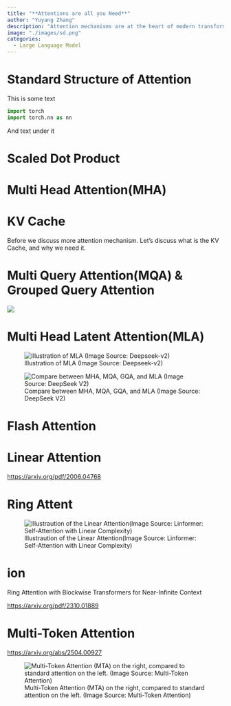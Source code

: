 ```yaml
---
title: "**Attentions are all you Need**"
author: "Yuyang Zhang"
description: "Attention mechanisms are at the heart of modern transformer architectures. They allow models to dynamically focus on different parts of the input when processing sequences—making them incredibly powerful for NLP, vision, and beyond. In this post, we’ll break down the major types of attention mechanisms and how they differ from each other."
image: "./images/sd.png"
categories: 
  - Large Language Model
---
```


# Standard Structure of Attention

This is some text

``` Python
import torch
import torch.nn as nn 
```

And text under it

# Scaled Dot Product

# Multi Head Attention(MHA)

# KV Cache

Before we discuss more attention mechanism. Let's discuss what is the KV Cache, and why we need it.

# Multi Query Attention(MQA) & Grouped Query Attention

![](images/paste-2.png)

# Multi Head Latent Attention(MLA)

![Illustration of MLA (Image Source: Deepseek-v2)](https://noblecatt-1304922865.cos.ap-singapore.myqcloud.com/202504050150390.png)

![Compare between MHA, MQA, GQA, and MLA (Image Source: DeepSeek V2)](https://noblecatt-1304922865.cos.ap-singapore.myqcloud.com/202504050152164.png)

# Flash Attention

# Linear Attention

<https://arxiv.org/pdf/2006.04768>

# Ring Attent

![Illustraution of the Linear Attention(Image Source: Linformer: Self-Attention with Linear Complexity)](https://noblecatt-1304922865.cos.ap-singapore.myqcloud.com/202504050157907.png)

# ion

Ring Attention with Blockwise Transformers for Near-Infinite Context

<https://arxiv.org/pdf/2310.01889>

# Multi-Token Attention

<https://arxiv.org/abs/2504.00927>

![Multi-Token Attention (MTA) on the right, compared to standard attention on the left. (Image Source: Multi-Token Attention)](https://noblecatt-1304922865.cos.ap-singapore.myqcloud.com/202504050154548.png)